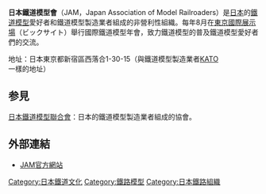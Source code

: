 '''日本鐵道模型會'''（JAM，Japan Association of Model Railroaders）是[[日本|日本]]的[[鐵道模型|鐵道模型]]愛好者和鐵道模型製造業者組成的非營利性組織。每年8月在[[東京國際展示場|東京國際展示場]]（ビックサイト）舉行國際鐵道模型年會，致力鐵道模型的普及鐵道模型愛好者們的交流。

地址：日本東京都新宿區西落合1-30-15（與鐵道模型製造業者[[KATO|KATO]]一樣的地址）

==参見==
[[日本鐵道模型聯合會|日本鐵道模型聯合會]]：日本的鐵道模型製造業者組成的協會。

==外部連結==
*[https://web.archive.org/web/20110702090831/http://jam.gr.jp/ JAM官方網站]

[[Category:日本鐵道文化|Category:日本鐵道文化]]
[[Category:鐵路模型|Category:鐵路模型]]
[[Category:日本鐵路組織|Category:日本鐵路組織]]